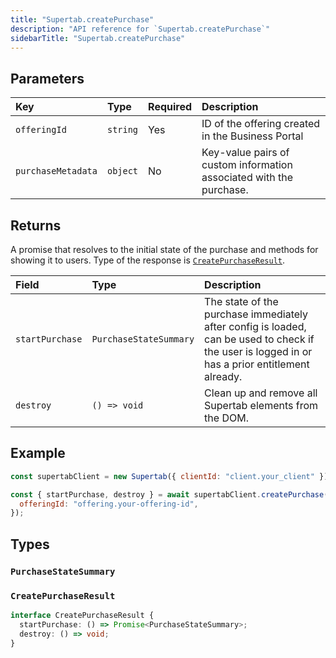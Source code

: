 ```yaml
---
title: "Supertab.createPurchase"
description: "API reference for `Supertab.createPurchase`"
sidebarTitle: "Supertab.createPurchase"
---
```



## Parameters

| Key                | Type     | Required | Description                                                         |
| :----------------- | :------- | :------- | :------------------------------------------------------------------ |
| `offeringId`       | `string` | Yes      | ID of the offering created in the Business Portal                   |
| `purchaseMetadata` | `object` | No       | Key-value pairs of custom information associated with the purchase. |

## Returns

A promise that resolves to the initial state of the purchase and methods for showing it to users. Type of the response is [`CreatePurchaseResult`](#createpurchaseresult).

| Field           | Type                   | Description                                                                                                                                     |
| :-------------- | :--------------------- | :---------------------------------------------------------------------------------------------------------------------------------------------- |
| `startPurchase` | `PurchaseStateSummary` | The state of the purchase immediately after config is loaded, can be used to check if the user is logged in or has a prior entitlement already. |
| `destroy`       | `() => void`           | Clean up and remove all Supertab elements from the DOM.                                                                                         |

## Example

```javascript
const supertabClient = new Supertab({ clientId: "client.your_client" });

const { startPurchase, destroy } = await supertabClient.createPurchase({
  offeringId: "offering.your-offering-id",
});
```

## Types

### `PurchaseStateSummary`

<PurchaseStateSummaryTypes />

### `CreatePurchaseResult`

```typescript CreatePurchaseResult type definition
interface CreatePurchaseResult {
  startPurchase: () => Promise<PurchaseStateSummary>;
  destroy: () => void;
}
```
